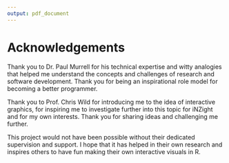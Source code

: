```yaml
---
output: pdf_document
---
```


# Acknowledgements{-}

Thank you to Dr. Paul Murrell for his technical expertise and witty analogies
that helped me understand the concepts and challenges of research and software
development. Thank you for being an inspirational role model for becoming a
better programmer.

Thank you to Prof. Chris Wild for introducing me to the idea of interactive
graphics, for inspiring me to investigate further into this topic for iNZight
and for my own interests. Thank you for sharing ideas and challenging me further.

This project would not have been possible without their dedicated supervision
and support. I hope that it has helped in their own research and inspires others
to have fun making their own interactive visuals in R.
